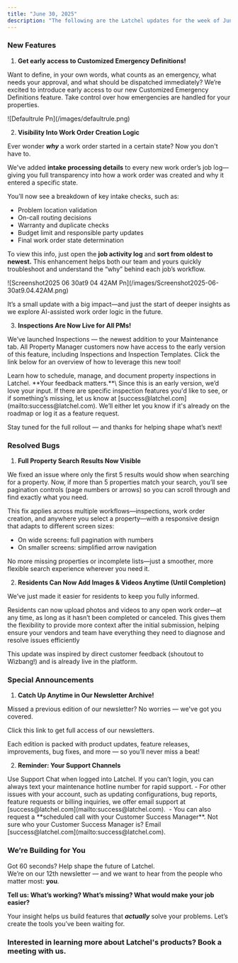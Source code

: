 ```yaml
---
title: "June 30, 2025"
description: "The following are the Latchel updates for the week of June 2, 2025."
---
```


### **New Features**

1. **Get early access to Customized Emergency Definitions\!**

Want to define, in your own words, what counts as an emergency, what needs your approval, and what should be dispatched immediately? We’re excited to introduce early access to our new Customized Emergency Definitions feature. Take control over how emergencies are handled for your properties.

<Frame>
  ![Defaultrule Pn](/images/defaultrule.png)
</Frame>

<CardGroup cols={2}>
  <Card title="Click here to book a 15-minute meeting to get started!" icon="calendar-day" iconType="duotone" horizontal href="https://calendly.com/jcaley-latchel/customized-emergency-definitions">
    
  </Card>
</CardGroup>

2. **Visibility Into Work Order Creation Logic**

Ever wonder **_why_** a work order started in a certain state? Now you don't have to.

We've added **intake processing details** to every new work order’s job log—giving you full transparency into how a work order was created and why it entered a specific state.

You’ll now see a breakdown of key intake checks, such as:

- Problem location validation
- On-call routing decisions
- Warranty and duplicate checks
- Budget limit and responsible party updates
- Final work order state determination

To view this info, just open the **job activity log** and **sort from oldest to newest.** This enhancement helps both our team and yours quickly troubleshoot and understand the “why” behind each job’s workflow.

<Frame>
  ![Screenshot2025 06 30at9 04 42AM Pn](/images/Screenshot2025-06-30at9.04.42AM.png)
</Frame>

It’s a small update with a big impact—and just the start of deeper insights as we explore AI-assisted work order logic in the future.

3. **Inspections Are Now Live for All PMs\!**

We’ve launched Inspections — the newest addition to your Maintenance tab. All Property Manager customers now have access to the early version of this feature, including Inspections and Inspection Templates. Click the link below for an overview of how to leverage this new tool\!

<Card title="Inspections" icon="building-magnifying-glass" iconType="duotone" href="https://help.latchel.com/s/topic/0TO5e000000h9wqGAA/Getting-Started-Inspections">
  Learn how to schedule, manage, and document property inspections in Latchel.
</Card>

<Check>
  **Your feedback matters.**\
  Since this is an early version, we’d love your input. If there are specific inspection features you'd like to see, or if something’s missing, let us know at [success@latchel.com](mailto:success@latchel.com). We’ll either let you know if it's already on the roadmap or log it as a feature request.

  Stay tuned for the full rollout — and thanks for helping shape what’s next\!
</Check>

### **Resolved Bugs**

1. **Full Property Search Results Now Visible**

We fixed an issue where only the first 5 results would show when searching for a property. Now, if more than 5 properties match your search, you’ll see pagination controls (page numbers or arrows) so you can scroll through and find exactly what you need.

This fix applies across multiple workflows—inspections, work order creation, and anywhere you select a property—with a responsive design that adapts to different screen sizes:

- On wide screens: full pagination with numbers
- On smaller screens: simplified arrow navigation

No more missing properties or incomplete lists—just a smoother, more flexible search experience wherever you need it.

2. **Residents Can Now Add Images & Videos Anytime (Until Completion)**

We’ve just made it easier for residents to keep you fully informed.

Residents can now upload photos and videos to any open work order—at any time, as long as it hasn’t been completed or canceled. This gives them the flexibility to provide more context after the initial submission, helping ensure your vendors and team have everything they need to diagnose and resolve issues efficiently

This update was inspired by direct customer feedback (shoutout to Wizbang\!) and is already live in the platform.

### **Special Announcements**

1. **Catch Up Anytime in Our Newsletter Archive\!**

Missed a previous edition of our newsletter? No worries — we've got you covered.

<Card title="You can now find all past releases in one place, right in our Help Center!" icon="newspaper" iconType="duotone" horizontal href="/s/topic/0TO5e000000h9wsGAA/latchel-newsletter">
  Click this link to get full access of our newsletters.
</Card>

Each edition is packed with product updates, feature releases, improvements, bug fixes, and more — so you’ll never miss a beat\!

2. **Reminder: Your Support Channels**

<Card title="Need rapid help on an active work order?" icon="house-blank" iconType="duotone" horizontal href="http://app.latchel.com/login">
  Use Support Chat when logged into Latchel. If you can’t login, you can always text your maintenance hotline number for rapid support.
</Card>

<Tip>
  - For other issues with your account, such as updating configurations, bug reports, feature requests or billing inquiries, we offer email support at [success@latchel.com](mailto:success@latchel.com). 
  - You can also request a **scheduled call with your Customer Success Manager**. Not sure who your Customer Success Manager is? Email [success@latchel.com](mailto:success@latchel.com).
</Tip>

### **We’re Building for You**

Got 60 seconds? Help shape the future of Latchel.\
We’re on our 12th newsletter — and we want to hear from the people who matter most: **you**.

**Tell us: What’s working? What’s missing? What would make your job easier?**

<CardGroup cols={2}>
  <Card title="Share your feedback here — it’s quick and impactful." icon="message-pen" iconType="duotone" color="#ff9b8a" horizontal href="https://forms.gle/fndzwWLczhkWjBQc8">
    
  </Card>
</CardGroup>

Your insight helps us build features that **_actually_** solve your problems. Let’s create the tools you’ve been waiting for.

### **Interested in learning more about Latchel's products? Book a meeting with us.**

<CardGroup cols={2}>
  <Card title="Get a Demo" icon="comments-question-check" iconType="duotone" color="#ff9b8a" horizontal href="https://latchel.com/demo-request-releases/">
    
  </Card>
</CardGroup>